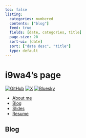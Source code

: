 ```yaml
---
toc: false
listing:
  categories: numbered
  contents: ["blog"]
  feed: true
  fields: [date, categories, title]
  page-size: 20
  sort-ui: [date]
  sort: ["date desc", "title"]
  type: default
---
```


# i9wa4's page

[![GitHub](https://img.shields.io/badge/GitHub-181717.svg?logo=github&logoColor=white)](https://github.com/i9wa4)
[![X](https://img.shields.io/badge/X_(Twitter)-000000.svg?logo=x&logoColor=white)](https://x.com/i9wa4_)
[![Bluesky](https://img.shields.io/badge/Bluesky-0285FF.svg?logo=bluesky&logoColor=white)](https://bsky.app/profile/i9wa4.bsky.social)

- [About me](https://i9wa4.github.io/i9wa4)
- [Blog](./blog)
- [Slides](./slides)
- [Resume](./resume)

## Blog
